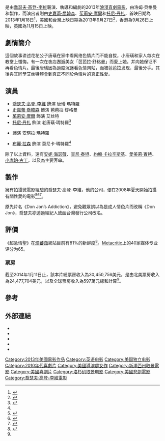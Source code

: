 {{noteTA
|T=zh-cn:情圣囧色夫; zh-tw:超急情聖; zh-hk:性人君子;
|G1=Show
|1=zh-cn:情圣囧色夫; zh-tw:超急情聖; zh-hk:性人君子;
}}
{{Infobox Film
| name = 超急情聖
| original_name  = '''''Don Jon'''''
| image = Don Jon Poster.jpg
| director = [[喬瑟夫·高登-李維|喬瑟夫·高登-李維]]
| producer =洛姆·貝格曼<br>{{link-en|尼高納斯·卡特爾|Nicolas Chartier |}}
| writer = 
| starring = 喬瑟夫·高登-李維<br />[[史嘉蕾·喬韓森|史嘉蕾·喬韓森]]<BR/>[[茱莉安·摩爾|茱莉安·摩爾]]<BR/>[[托尼·丹扎|托尼·丹扎]]
| music          = {{link-en|彌敦·約翰遜|Nathan Johnson (musician)|}}
| cinematography = Thomas Kloss（湯瑪仕·柯洛斯）
| editing        = Lauren Zuckerman（雷恩·祖克爾曼）
| studio         = 高壓製片股份有限公司<br/>{{link-en|最紅錄影影業公司|HitRecord}}<br/>貝格曼製作股份有限公司
| distributor = [[相对论传媒|相对论传媒]]<ref>{{cite web | author = 小邁克·費列明| date =2013年1月21日 | url = http://www.deadline.com/2013/01/relativity-media-to-set-festival-precedent-for-joseph-gordon-levitt-helmed-comedy-don-jon | title = 棋高一著（英文版） | work= ''Deadline.com''| accessdate = 2013年6月26日 }}</ref><br>{{flagicon|TWN}} [[海樂影業|海樂影業]]<br>{{flagicon|HKG}} [[得利影視|得利影視]]
| released = {{link-en|2013年圣丹斯电影节|2013 Sundance Film Festival|}}：2013年1月18日<br/>{{flagicon|TWN}}{{flagicon|USA}}2013年9月27日<br/>{{flagicon|HKG}}2013年9月26日<br/>{{flagicon|UK}}2013年11月15日
| runtime = 90 分鐘<ref>{{cite web|title=''超急情聖''(18)|url=http://www.bbfc.co.uk/releases/don-jon-film|work=[[相对论传媒|相对论传媒]]|publisher=[[英國電影檢查局|英國電影檢查局]]|date=2013年7月26日|accessdate=2013年7月26日}}</ref>
| country = {{美國}}
| language =[[英语|英语]]
| budget         = 600萬美元<ref name="BOM"/>
| gross          = 30,450,756美元<ref name="BOM">{{cite web|url=http://www.boxofficemojo.com/movies/?id=donjon.htm |title=Don Jon (2013) |publisher=Box Office Mojo |accessdate=2014-01-11}}</ref>
| cn_name  = 唐璜
| hk_name  = 性人君子
| tw_name  = 超急情聖<br />情聖囧色夫<small>（前譯）</small><ref name=deepjoy>[http://www.deepjoy.com.tw/msg.php?mv_id=116&news_id=75 喬瑟夫首度執導電影《超急情聖》 女神史嘉莉性感助陣] {{Wayback|url=http://www.deepjoy.com.tw/msg.php?mv_id=116&news_id=75 |date=20130729005603 }}. 海樂影業. 2013-06-28.</ref>
}}
{{作品名稱|name=''Don Jon''|hk=性人君子|tw=超急情聖|cn=唐璜}}是由[[喬瑟夫·高登-李維|喬瑟夫·高登-李維]]親演、執導和編劇的2013年[[浪漫喜劇電影|浪漫喜劇電影]]，由洛姆·貝格曼和{{link-en|尼高納斯·卡特爾|Nicolas Chartier |}}製作，而演出者則由[[史嘉蕾·喬韓森|史嘉蕾·喬韓森]]、[[茱莉安·摩爾|茱莉安·摩爾]]和[[托尼·丹扎|托尼·丹扎]]，{{link-en|2013年圣丹斯电影节|2013 Sundance Film Festival|}}首映日期為2013年1月18日<ref>{{cite web|last=米勒|first=丹尼爾|title=2013年圣丹斯电影节:經評核二星級分類（英文版）|url= http://www.hollywoodreporter.com/news/sundance-2013-festival-unveils-2-396678|publisher=荷里活時報|accessdate=2012年12月4日|date=2012年12月3日}}</ref>，美國和台灣上映日期為2013年9月27日<ref>{{cite web | url =http://donjonmovie.tumblr.com/ | title = 《超急情聖》（英文版） | publisher = Tumblr官方網 |accessdate= 2013年9月4日}}</ref>，香港為9月26日上映，英國為11月15日上映。

==劇情簡介==
這個故事讲述花花公子唐璜在家中{{link-en|過度沉迷|Pornography addiction|}}看网络色情片而不能自拔，小唐璜和家人每次在教堂上懺悔。有一次在夜店邂逅美女「芭芭拉·舒格曼」而愛上她。并向她保证不再看色情片。最後唐璜因為過度沉迷看色情网站，而被芭芭拉发现，最後分手。其後與其同學艾丝特體會到真正不同於色情片的真正性愛。

==演員==
*[[喬瑟夫·高登-李維|喬瑟夫·高登-李維]] 飾演 唐璜·瑪特羅
*[[史嘉蕾·喬韓森|史嘉蕾·喬韓森]] 飾演 芭芭拉·舒格曼
*[[茱莉安·摩爾|茱莉安·摩爾]] 飾演 艾丝特
*[[托尼·丹扎|托尼·丹扎]] 飾演 老唐璜·瑪特羅<ref name="DigitalSpy">{{cite web | last= Blay| first= Zeba|title=新貴加入兵團（英文版）|url=http://www.digitalspy.com/movies/news/a392160/united-states-of-tara-star-brie-larson-joins-don-jons-addiction.html |work= Digital Spy |accessdate= 2012年9月5日 |date=2012年7月7日}}</ref>
*{{link-en|格恩納·赫德莉|Glenne Headly}} 飾演 安琪拉·瑪特羅
*[[布麗·拉森|布麗·拉森]] 飾演 莫尼卡·瑪特羅<ref name="DigitalSpy"></ref>

除了以上資料，還有[[安妮·海瑟薇|安妮·海瑟薇]]、[[查尼·泰坦|查尼·泰坦]]、[[約翰·卡拉辛斯基|約翰·卡拉辛斯基]]、[[愛美莉·賓特|愛美莉·賓特]]、[[小库珀·古丁|小库珀·古丁]]，以及{{link-en|梅根·高德|Meagan Good|}}為主要客串。

==製作==
擁有拍攝微電影經驗的喬瑟夫·高登-李維，他的公司{{link-en|最紅錄影影業|HitRecord}}，便在2008年夏天開始拍攝有關性愛的電影<ref>{{cite web|url=http://hitrecordjoe.tumblr.com/post/41157379773/exciting-news-od-i-am-super-stoked-to-announce|title=男兒當自強（英文版）|publisher=[[Tumblr|Tumblr]]|first=喬瑟夫 |last=高登-李維 |accessdate=2013年8月18日}}</ref><ref>{{cite web|url=http://news.singtao.ca/toronto/2013-09-27/entertainment1380338204d4720183.html|title=《性人君子》（Don Jon） 由性入心|publisher=[[星島日報|星島日報]]|author=朗拿|accessdate=2013年9月27日|archive-url=https://web.archive.org/web/20131004213804/http://news.singtao.ca/toronto/2013-09-27/entertainment1380338204d4720183.html|archive-date=2013年10月4日|dead-url=yes}}</ref><ref>{{cite web|url=http://www.ettoday.net/news/20130525/212520.htm|title=喬瑟夫高登李維迷看A片　糗遭史嘉蕾喬韓森抓包|publisher=[[東森新聞網|東森新聞網]]|first=盧 |last=怡秀 |accessdate=2013年5月25日}}</ref>。

原先片名《Don Jon’s Addiction》，避免觀眾誤以為是成人情色片而改稱《Don Jon》，喬瑟夫亦透過經紀人致函台灣發行公司改名。{{r|deepjoy}}

==評價==
《超急情聖》在[[爛蕃茄|爛蕃茄]]網站目前有81%的新鲜度<ref name="tomatoes">{{cite web |title=Don Jon |url=https://www.rottentomatoes.com/m/don_jons_addiction_2013 |work= [[Rotten_Tomatoes|Rotten Tomatoes]] |publisher=[[Flixster|Flixster]]/Warner Bros. |accessdate= 2013年8月10日}}</ref>。[[Metacritic|Metacritic]]上的40家媒体专业评分为65。

===票房===
截至2014年1月11日止，該本片總票房收入為30,450,756美元，是由北美票房收入為24,477,704美元，以及全球票房收入為597萬元總和計算<ref name="BOM"/>。

==參考==
{{REFLIST}}

==外部連結==
* {{IMDb title|2229499|Don Jon}}
* {{Allmovie title|576064|Don Jon}}
* {{Mojo title|donjon|Don Jon}}
* {{Metacritic film|don-jon|Don Jon}}
* {{Rotten-tomatoes|don_jons_addiction_2013|Don Jon}}

{{Joseph Gordon-Levitt}}
{{DEFAULTSORT:Don Jon}}
[[Category:2013年美國電影作品|Category:2013年美國電影作品]]
[[Category:英语电影|Category:英语电影]]
[[Category:美国独立电影|Category:美国独立电影]]
[[Category:2010年代喜劇片|Category:2010年代喜劇片]]
[[Category:美國導演處女作|Category:美國導演處女作]]
[[Category:新澤西州取景電影|Category:新澤西州取景電影]]
[[Category:美國喜劇片|Category:美國喜劇片]]
[[Category:洛杉矶取景电影|Category:洛杉矶取景电影]]
[[Category:美國悲劇電影|Category:美國悲劇電影]]
[[Category:喬瑟夫·高登-李維電影|Category:喬瑟夫·高登-李維電影]]